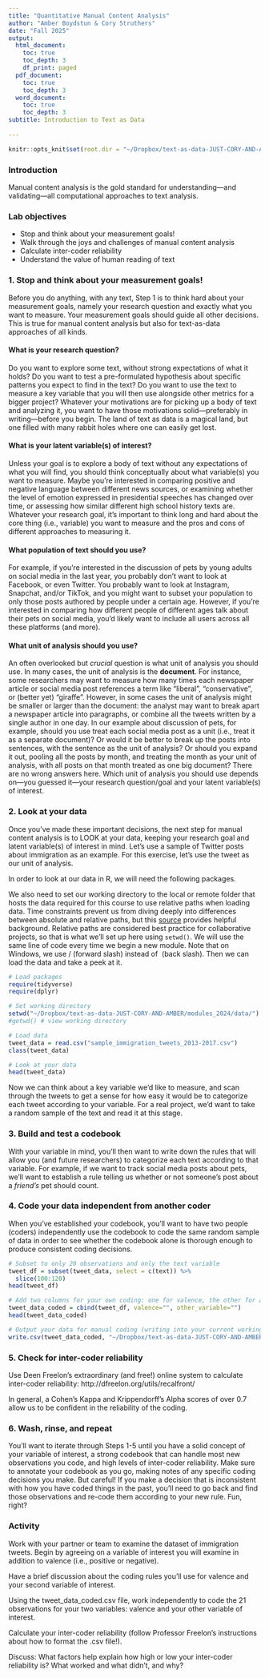 ```yaml
---
title: "Quantitative Manual Content Analysis"
author: "Amber Boydstun & Cory Struthers"
date: "Fall 2025"
output:
  html_document:
    toc: true
    toc_depth: 3
    df_print: paged
  pdf_document:
    toc: true
    toc_depth: 3
  word_document:
    toc: true
    toc_depth: 3
subtitle: Introduction to Text as Data
    
--- 
```

```r
knitr::opts_knit$set(root.dir = "~/Dropbox/text-as-data-JUST-CORY-AND-AMBER/modules_2024/data/")
```

### Introduction

Manual content analysis is the gold standard for understanding---and validating---all computational approaches to text analysis.

### Lab objectives

* Stop and think about your measurement goals!
* Walk through the joys and challenges of manual content analysis
* Calculate inter-coder reliability
* Understand the value of human reading of text


### 1. Stop and think about your measurement goals!

Before you do anything, with any text, Step 1 is to think hard about your measurement goals, namely your research question and exactly what you want to measure. Your measurement goals should guide all other decisions. This is true for manual content analysis but also for text-as-data approaches of all kinds.

#### What is your research question?
Do you want to explore some text, without strong expectations of what it holds? Do you want to test a pre-formulated hypothesis about specific patterns you expect to find in the text? Do you want to use the text to measure a key variable that you will then use alongside other metrics for a bigger project? Whatever your motivations are for picking up a body of text and analyzing it, you want to have those motivations solid---preferably in writing---before you begin. The land of text as data is a magical land, but one filled with many rabbit holes where one can easily get lost.

#### What is your latent variable(s) of interest?
Unless your goal is to explore a body of text without any expectations of what you will find, you should think conceptually about what variable(s) you want to measure. Maybe you're interested in comparing positive and negative language between different news sources, or examining whether the level of emotion expressed in presidential speeches has changed over time, or assessing how similar different high school history texts are. Whatever your research goal, it's important to think long and hard about the core thing (i.e., variable) you want to measure and the pros and cons of different approaches to measuring it.

#### What population of text should you use?
For example, if you're interested in the discussion of pets by young adults on social media in the last year, you probably don't want to look at Facebook, or even Twitter. You probably want to look at Instagram, Snapchat, and/or TikTok, and you might want to subset your population to only those posts authored by people under a certain age. However, if you're interested in comparing how different people of different ages talk about their pets on social media, you'd likely want to include all users across all these platforms (and more).

#### What unit of analysis should you use?
An often overlooked but *crucial* question is what unit of analysis you should use. In many cases, the unit of analysis is the **document**. For instance, some researchers may want to measure how many times each newspaper article or social media post references a term like "liberal", "conservative", or (better yet) "giraffe". However, in some cases the unit of analysis might be smaller or larger than the document: the analyst may want to break apart a newspaper article into paragraphs, or combine all the tweets written by a single author in one day. In our example about discussion of pets, for example, should you use treat each social media post as a unit (i.e., treat it as a separate document)? Or would it be better to break up the posts into sentences, with the sentence as the unit of analysis? Or should you expand it out, pooling all the posts by month, and treating the month as your unit of analysis, with all posts on that month treated as one big document? There are no wrong answers here. Which unit of analysis you should use depends on---you guessed it---your research question/goal and your latent variable(s) of interest.

### 2. Look at your data

Once you've made these important decisions, the next step for manual content analysis is to LOOK at your data, keeping your research goal and latent variable(s) of interest in mind. Let's use a sample of Twitter posts about immigration as an example. For this exercise, let's use the tweet as our unit of analysis.

In order to look at our data in R, we will need the following packages. 

We also need to set our working directory to the local or remote folder that hosts the data required for this course to use relative paths when loading data. Time constraints prevent us from diving deeply into differences between absolute and relative paths, but this [source](https://www.r4epi.com/file-paths.html) provides helpful background. Relative paths are considered best practice for collaborative projects, so that is what we'll set up here using `setwd()`. We will use the same line of code every time we begin a new module. Note that on Windows, we use / (forward slash) instead of \ (back slash). Then we can load the data and take a peek at it.

```r

# Load packages
require(tidyverse)
require(dplyr)

# Set working directory
setwd("~/Dropbox/text-as-data-JUST-CORY-AND-AMBER/modules_2024/data/")
#getwd() # view working directory

# Load data
tweet_data = read.csv("sample_immigration_tweets_2013-2017.csv")
class(tweet_data)

# Look at your data
head(tweet_data)

```


Now we can think about a key variable we'd like to measure, and scan through the tweets to get a sense for how easy it would be to categorize each tweet according to your variable. For a real project, we'd want to take a random sample of the text and read it at this stage.

### 3. Build and test a codebook

With your variable in mind, you'll then want to write down the rules that will allow you (and future researchers) to categorize each text according to that variable. For example, if we want to track social media posts about pets, we'll want to establish a rule telling us whether or not someone's post about a *friend's* pet should count.

### 4. Code your data independent from another coder

When you've established your codebook, you'll want to have two people (coders) independently use the codebook to code the same random sample of data in order to see whether the codebook alone is thorough enough to produce consistent coding decisions.


``` r

# Subset to only 20 observations and only the text variable
tweet_df = subset(tweet_data, select = c(text)) %>%
  slice(100:120)
head(tweet_df)

# Add two columns for your own coding: one for valence, the other for a variable you find interesting
tweet_data_coded = cbind(tweet_df, valence="", other_variable="")
head(tweet_data_coded)

# Output your data for manual coding (writing into your current working directory folder)
write.csv(tweet_data_coded, "~/Dropbox/text-as-data-JUST-CORY-AND-AMBER/modules_2024/data/tweet_data_coded.csv", row.names=TRUE)

```

### 5. Check for inter-coder reliability

Use Deen Freelon's extraordinary (and free!) online system to calculate inter-coder reliability:
http://dfreelon.org/utils/recalfront/

In general, a Cohen's Kappa and Krippendorff's Alpha scores of over 0.7 allow us to be confident in the reliability of the coding.

### 6. Wash, rinse, and repeat

You'll want to iterate through Steps 1-5 until you have a solid concept of your variable of interest, a strong codebook that can handle most new observations you code, and high levels of inter-coder reliability. Make sure to annotate your codebook as you go, making notes of any specific coding decisions you make. But careful! If you make a decision that is inconsistent with how you have coded things in the past, you'll need to go back and find those observations and re-code them according to your new rule. Fun, right?


### Activity

Work with your partner or team to examine the dataset of immigration tweets. Begin by agreeing on a variable of interest you will examine in addition to valence (i.e., positive or negative).

Have a brief discussion about the coding rules you'll use for valence and your second variable of interest.

Using the tweet_data_coded.csv file, work independently to code the 21 observations for your two variables: valence and your other variable of interest.

Calculate your inter-coder reliability (follow Professor Freelon’s instructions about how to format the .csv file!). 

Discuss: What factors help explain how high or low your inter-coder reliability is? What worked and what didn’t, and why? 



